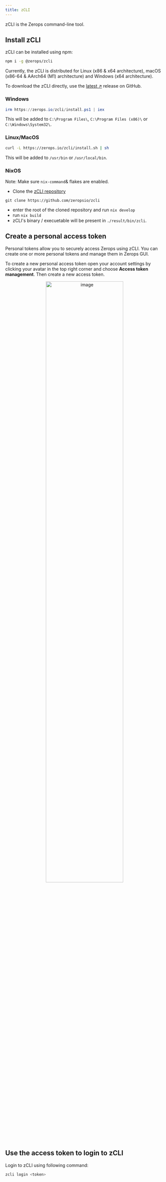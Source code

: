 ```yaml
---
title: zCLI
---
```


zCLI is the Zerops command-line tool.

## Install zCLI
zCLI can be installed using npm: 

```sh
npm i -g @zerops/zcli
```

Currently, the zCLI is distributed for Linux (x86 & x64 architecture), macOS (x86-64 & AArch64 (M1) architecture) and Windows (x64 architecture).

To download the zCLI directly, use the [latest ↗](https://github.com/zeropsio/zcli/releases) release on GitHub.

### Windows

```powershell
irm https://zerops.io/zcli/install.ps1 | iex
```

This will be added to `C:\Program Files\`, `C:\Program Files (x86)\` or `C:\Windows\System32\`.

### Linux/MacOS

```sh
curl -L https://zerops.io/zcli/install.sh | sh
```

This will be added to `/usr/bin` or `/usr/local/bin`.

### NixOS

Note: Make sure `nix-command`& flakes are enabled.

- Clone the [zCLI repository](https://github.com/zeropsio/zcli)

```
git clone https://github.com/zeropsio/zcli
```

- enter the root of the cloned repository and run `nix develop`
- run `nix build`
- zCLI's binary / execuetable  will be present in `./result/bin/zcli`.

## Create a personal access token
Personal tokens allow you to securely access Zerops using zCLI. You can create one or more personal tokens and manage them in Zerops GUI. 

To create a new personal access token open your account settings by clicking your avatar in the top right corner and choose **Access token management**.  Then create a new access token. 

<p align="center">
<img src="/img/screenshots/zcli_install.png" alt="image" width="70%" height="auto"/>
</p>

## Use the access token to login to zCLI
Login to zCLI using following command:
```sh
zcli login <token>
```
